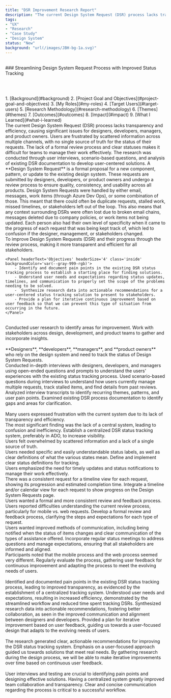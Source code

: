 ```yaml
---
title: "DSR Improvement Research Report"
description: "The current Design System Request (DSR) process lacks transparency and efficiency, causing significant issues for designers, developers, managers, and product owners."
tags:
- "UX"
- "Research"
- "Case Study"
- "Design System"
status: "New"
background: "url(/images/JBH-bg-1a.svg)"
---
```



<br />
### Streamlining Design System Request Process with Improved Status Tracking

<br /><br />

<Panel headerText="Table of Contents" headerSize="3" backgroundColor="var(--gray-999-rgb)">
1. [Background](#background)
2. [Project Goal and Objectives](#project-goal-and-objectives)
3. [My Roles](#my-roles)
4. [Target Users](#target-users)
5. [Research Methodology](#research-methodology)
6. [Themes](#themes)
7. [Outcomes](#outcomes)
8. [Impact](#impact)
9. [What I Learned](#what-i-learned)
</Panel>
<br />

<Panel id='background' headerText='Background' headerSize='3' backgroundColor='var(--gray-999-rgb)'>
    <Panel class='inside'>
    The current Design System Request (DSR) process lacks transparency and efficiency, causing significant issues for designers, developers, managers, and product owners. Users are frustrated by scattered information across multiple channels, with no single source of truth for the status of their requests. The lack of a formal review process and clear statuses makes it difficult for teams to manage their work effectively. The research was conducted through user interviews, scenario-based questions, and analysis of existing DSR documentation to develop user-centered solutions.
    </Panel>
    <Panel headerText="What is a Design System Request?" headerSize='4' backgroundColor='var(--gray-999-rgb)' class='inside'>
    A **Design System Request** is a formal proposal for a new component, pattern, or update to the existing design system. These requests are submitted by designers, developers, or product owners and undergo a review process to ensure quality, consistency, and usability across all products.
    </Panel>
    <Panel headerText="What is wrong with the process?" headerSize='4' backgroundColor='var(--gray-999-rgb)' class='inside'>
    Design System Requests were handled by either email, messages, work items (through Azure Dev Ops), or some combination of those. This meant that there could often be duplicate requests, stalled work, missed timelines, or stakeholders left out of the loop. This also means that any context surrounding DSRs were often lost due to broken email chains, messages deleted due to company policies, or work items not being updated. Each person also had their own level of specificity when it came to the progress of each request that was being kept track of, which led to confusion if the designer, management, or stakeholders changed.
    </Panel>
</Panel>
<br />

<Panel id='project-goal-and-objectives' headerText='Project Goal and Objectives' headerSize='3' backgroundColor='var(--gray-999-rgb)'>
    <Panel headerText='Goal' headerSize='4' class='inside' backgroundColor='var(--gray-999-rgb)'>
        To improve Design System Requests (DSR) and their progress through the review process, making it more transparent and efficient for all stakeholders.
    </Panel>

    <Panel headerText='Objectives' headerSize='4' class='inside' backgroundColor='var(--gray-999-rgb)'>
        - Identify and document pain points in the existing DSR status tracking process to establish a starting place for finding solutions.
        - Understand user needs and expectations regarding status updates, timelines, and communication to properly set the scope of the problems needing to be solved.
        -  Synthesize research data into actionable recommendations for a user-centered status tracking solution to present to stakeholders.
        - Provide a plan for iterative continuous improvement based on user feedback so that we can prevent this type of situation from occurring in the future.
    </Panel>
</Panel>
<br />

<Panel id='my-roles' headerText='My Roles' headerSize='3' backgroundColor='var(--gray-999-rgb)'>
    <div class='panel-grid'>
        <Panel headerText='UX Researcher' headerSize='4' class='inside small'>
            Conducted user research to identify areas for improvement.
        </Panel>
        <Panel headerText='Collaborator' headerSize='4' backgroundColor='var(--gray-999-rgb)' class='inside small'>
            Work with stakeholders across design, development, and product teams to gather and incorporate insights.
        </Panel>
    </div>
</Panel>
<br />

<Panel id='target-users' headerText='Target Users' headerSize='3' backgroundColor='var(--gray-999-rgb)'>
**Designers**, **developers**, **managers**, and **product owners** who rely on the design system and need to track the status of Design System Requests.
</Panel>
<br />

<Panel id='research-methodology' headerText='Research Methodology' headerSize='3' backgroundColor='var(--gray-999-rgb)'>
<div class='panel-grid'>
        <Panel headerText='User Interviews' headerSize='4' class='inside small'>
            Conducted in-depth interviews with designers, developers, and managers using open-ended questions and prompts to understand the users' experiences with the existing status tracking process.
        </Panel>
        <Panel headerText='Scenario-Based Questions' headerSize='4' backgroundColor='var(--gray-999-rgb)' class='inside small'>
            Used scenario-based questions during interviews to understand how users currently manage multiple requests, track stalled items, and find details from past reviews.
        </Panel>
        <Panel headerText='Thematic Analysis' headerSize='4' backgroundColor='var(--gray-999-rgb)' class='inside small'>
            Analyzed interview transcripts to identify recurring themes, patterns, and user pain points.
        </Panel>
        <Panel headerText='Documentation Review' headerSize='4' backgroundColor='var(--gray-999-rgb)' class='inside small'>
            Examined existing DSR process documentation to identify gaps and areas for clarification.
        </Panel>
    </div>
</Panel>
<br />

<Panel id='themes' headerText='Themes' headerSize='3' backgroundColor='var(--gray-999-rgb)'>
    <Panel headerText='Process Frustration' headerSize='4' backgroundColor='var(--gray-999-rgb)' class='inside'>
        Many users expressed frustration with the current system due to its lack of transparency and efficiency.
        <div class='panel-grid'>
            <Panel headerText='Key Insight' headerSize='5' class='inside small'>
                The most significant finding was the lack of a central system, leading to confusion and inefficiency.
            </Panel>
            <Panel headerText='Recommendation' headerSize='5' backgroundColor='var(--gray-999-rgb)' class='inside small'>
                Establish a centralized DSR status tracking system, preferably in ADO, to increase visibility.
            </Panel>
        </div>
    </Panel>
    <Panel headerText='Information Overload' headerSize='4' backgroundColor='var(--gray-999-rgb)' class='inside'>
        Users felt overwhelmed by scattered information and a lack of a single source of truth.
        <div class='panel-grid'>
            <Panel headerText='Key Insight' headerSize='5' backgroundColor='var(--gray-999-rgb)' class='inside small'>
                Users needed specific and easily understandable status labels, as well as clear definitions of what the various states mean.
            </Panel>
            <Panel headerText='Recommendation' headerSize='5' backgroundColor='var(--gray-999-rgb)' class='inside small'>
                Define and implement clear status definitions for tracking.
            </Panel>
        </div>
    </Panel>
    <Panel headerText='Time Sensitivity' headerSize='4' backgroundColor='var(--gray-999-rgb)' class='inside'>
        Users emphasized the need for timely updates and status notifications to manage their work effectively.
        <div class='panel-grid'>
            <Panel headerText='Key Insight' headerSize='5' backgroundColor='var(--gray-999-rgb)' class='inside small'>
                There was a consistent request for a timeline view for each request, showing its progression and estimated completion time.
            </Panel>
            <Panel headerText='Recommendation' headerSize='5' backgroundColor='var(--gray-999-rgb)' class='inside small'>
                Integrate a timeline and/or calendar view for each request to show progress on the Design System Requests page.
            </Panel>
        </div>
    </Panel>
    <Panel headerText='Need for Formalization' headerSize='4' backgroundColor='var(--gray-999-rgb)' class='inside'>
        Users wanted a formal and more consistent review and feedback process.
        <div class='panel-grid'>
            <Panel headerText='Key Insight' headerSize='5' backgroundColor='var(--gray-999-rgb)' class='inside small'>
                Users reported difficulties understanding the current review process, particularly for mobile vs. web requests.
            </Panel>
            <Panel headerText='Recommendation' headerSize='5' backgroundColor='var(--gray-999-rgb)' class='inside small'>
                Develop a formal review and feedback process, clarifying the steps and expectations for each type of request.
            </Panel>
        </div>
    </Panel>
    <Panel headerText='Need for Improved Communication' headerSize='4' backgroundColor='var(--gray-999-rgb)' class='inside'>
        <div class='panel-grid'>
            <Panel headerText='Key Insight' headerSize='5' backgroundColor='var(--gray-999-rgb)' class='inside small'>
                Users wanted improved methods of communication, including being notified when the status of items changes and clear communication of the types of assistance offered.
            </Panel>
            <Panel headerText='Recommendation' headerSize='5' backgroundColor='var(--gray-999-rgb)' class='inside small'>
                Incorporate regular status meetings to address questions and manage expectations, ensuring that all stakeholders are informed and aligned.
            </Panel>
        </div>
    </Panel>
    <Panel headerText='Mobile and Web Differentiation' headerSize='4' backgroundColor='var(--gray-999-rgb)' class='inside'>
        <div class='panel-grid'>
            <Panel headerText='Key Insight' headerSize='5' backgroundColor='var(--gray-999-rgb)' class='inside small'>
                Participants noted that the mobile process and the web process seemed very different.
            </Panel>
            <Panel headerText='Recommendation' headerSize='5' backgroundColor='var(--gray-999-rgb)' class='inside small'>
                Regularly evaluate the process, gathering user feedback for continuous improvement and adapting the process to meet the evolving needs of users.
            </Panel>
        </div>
    </Panel>
</Panel>
<br />

<Panel id='outcomes' headerText='Outcomes' headerSize='3' backgroundColor='var(--gray-999-rgb)'>
<div class='panel-grid'>
        <Panel headerText='Improved Transparency' headerSize='4' class='inside small'>
            Identified and documented pain points in the existing DSR status tracking process, leading to improved transparency, as evidenced by the establishment of a centralized tracking system.
        </Panel>
        <Panel headerText='Increased Efficiency' headerSize='4' backgroundColor='var(--gray-999-rgb)' class='inside small'>
            Understood user needs and expectations, resulting in increased efficiency, demonstrated by the streamlined workflow and reduced time spent tracking DSRs.
        </Panel>
        <Panel headerText='Better Collaboration' headerSize='4' backgroundColor='var(--gray-999-rgb)' class='inside small'>
            Synthesized research data into actionable recommendations, fostering better collaboration, as seen in the improved communication and alignment between designers and developers.
        </Panel>
        <Panel headerText='User-Focused Design' headerSize='4' backgroundColor='var(--gray-999-rgb)' class='inside small'>
            Provided a plan for iterative improvement based on user feedback, guiding us towards a user-focused design that adapts to the evolving needs of users.
        </Panel>
    </div>
</Panel>
<br />

<Panel id='impact' headerText='Impact' headerSize='3' backgroundColor='var(--gray-999-rgb)'>
<div class='panel-grid'>
        <Panel headerText='Actionable Recommendations' headerSize='4' class='inside small'>
            The research generated clear, actionable recommendations for improving the DSR status tracking system.
        </Panel>
        <Panel headerText='User-Focused Design' headerSize='4' backgroundColor='var(--gray-999-rgb)' class='inside small'>
            Emphasis on a user-focused approach guided us towards solutions that meet real needs.
        </Panel>
        <Panel headerText='Iterative Improvement' headerSize='4' backgroundColor='var(--gray-999-rgb)' class='inside small'>
            By gathering research during the design process, we will be able to make iterative improvements over time based on continuous user feedback.
        </Panel>
    </div>
</Panel>
<br />

<Panel id='what-i-learned' headerText='What I Learned' headerSize='3' backgroundColor='var(--gray-999-rgb)'>
<div class='panel-grid'>
        <Panel headerText='Importance of User Research' headerSize='4' class='inside small'>
            User interviews and testing are crucial to identifying pain points and designing effective solutions.
        </Panel>
        <Panel headerText='Value of Centralized Systems' headerSize='4' backgroundColor='var(--gray-999-rgb)' class='inside small'>
            Having a centralized system greatly improved team collaboration and transparency.
        </Panel>
        <Panel headerText='Clear Communication' headerSize='4' backgroundColor='var(--gray-999-rgb)' class='inside small'>
            Clear and concise communication regarding the process is critical to a successful workflow.
        </Panel>
    </div>
</Panel>

